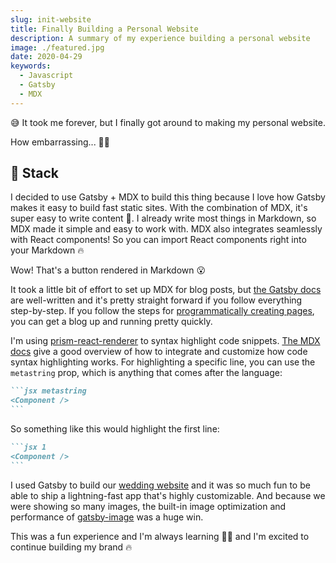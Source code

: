 ```yaml
---
slug: init-website
title: Finally Building a Personal Website
description: A summary of my experience building a personal website
image: ./featured.jpg
date: 2020-04-29
keywords:
  - Javascript
  - Gatsby
  - MDX
---
```


😅 It took me forever, but I finally got around to making my personal website.

How embarrassing... 🤦‍♂️

## 🥞 Stack

I decided to use Gatsby + MDX to build this thing because I love how Gatsby
makes it easy to build fast static sites. With the combination of MDX, it's
super easy to write content 📝. I already write most things in Markdown, so MDX
made it simple and easy to work with. MDX also integrates seamlessly with React
components! So you can import React components right into your Markdown 🔥

<Counter />

Wow! That's a button rendered in Markdown 😮

It took a little bit of effort to set up MDX for blog posts, but [the Gatsby
docs](https://www.gatsbyjs.org/docs/mdx/) are well-written and it's pretty
straight forward if you follow everything step-by-step. If you follow the steps
for [programmatically creating
pages](https://www.gatsbyjs.org/docs/mdx/programmatically-creating-pages/), you
can get a blog up and running pretty quickly.

I'm using
[prism-react-renderer](https://github.com/FormidableLabs/prism-react-renderer)
to syntax highlight code snippets. [The MDX
docs](https://mdxjs.com/guides/syntax-highlighting) give a good overview of how
to integrate and customize how code syntax highlighting works. For highlighting
a specific line, you can use the `metastring` prop, which is anything that comes
after the language:

````md
```jsx metastring
<Component />
```
````

So something like this would highlight the first line:

````md
```jsx 1
<Component />
```
````

I used Gatsby to build our [wedding
website](https://github.com/dereckquock/derteems) and it was so much fun to be
able to ship a lightning-fast app that's highly customizable. And because we
were showing so many images, the built-in image optimization and performance of
[gatsby-image](https://www.gatsbyjs.org/packages/gatsby-image/) was a huge win.

This was a fun experience and I'm always learning 👨‍🎓 and I'm excited to
continue building my brand 🔥
